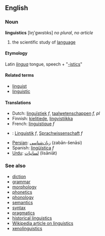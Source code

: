 ==English==
===Noun===
'''linguistics''' [lıŋ'gwıstıks] ''no plural'', ''no article''

# the scientific study of [[language]]

====Etymology====
Latin ''[[lingua]]'' tongue, speech + "[[-istics]]"

====Related terms====
*[[linguist]]
*[[linguistic]]

====Translations====
*Dutch: [[linguïstiek]] ''f'', [[taalwetenschappen]] ''f, pl''
*Finnish: [[kielitiede]], [[lingvistiikka]]
*French: [[linguistique]] ''f''
*{{msg:de}}: [[Linguistik]] ''f'', [[Sprachwissenschaft]] ''f''
*[[Persian]]: [[زبان‌شناسی]] (zabān-šenāsi)
*Spanish: [[lingüística]] ''f''
*[[Urdu]]: [[لسانيات]] (lisāniāt)

===See also===
*[[diction]]
*[[grammar]]
*[[morphology]]
*[[phonetics]]
*[[phonology]]
*[[semantics]]
*[[syntax]]
*[[pragmatics]]
*[[historical linguistics]]
*[[w:linguistics|Wikipedia article on linguistics]]
*[[xenolinguistics]]